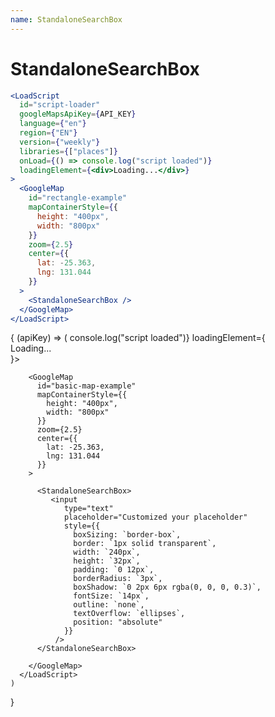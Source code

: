 ```yaml
---
name: StandaloneSearchBox
---
```



# StandaloneSearchBox

```jsx
<LoadScript
  id="script-loader"
  googleMapsApiKey={API_KEY}
  language={"en"}
  region={"EN"}
  version={"weekly"}
  libraries={["places"]}
  onLoad={() => console.log("script loaded")}
  loadingElement={<div>Loading...</div>}
>
  <GoogleMap
    id="rectangle-example"
    mapContainerStyle={{
      height: "400px",
      width: "800px"
    }}
    zoom={2.5}
    center={{
      lat: -25.363,
      lng: 131.044
    }}
  >
    <StandaloneSearchBox />
  </GoogleMap>
</LoadScript>
```

<WithApiKey>
  {
    (apiKey) => (
      <LoadScript
        id="script-loader"
        googleMapsApiKey={apiKey}
        language={"en"}
        region={"EN"}
        version={"weekly"}
        libraries={["places"]}
        onLoad={() => console.log("script loaded")}
        loadingElement={<div>Loading...</div>}>

        <GoogleMap
          id="basic-map-example"
          mapContainerStyle={{
            height: "400px",
            width: "800px"
          }}
          zoom={2.5}
          center={{
            lat: -25.363,
            lng: 131.044
          }}
        >

          <StandaloneSearchBox>
             <input
                type="text"
                placeholder="Customized your placeholder"
                style={{
                  boxSizing: `border-box`,
                  border: `1px solid transparent`,
                  width: `240px`,
                  height: `32px`,
                  padding: `0 12px`,
                  borderRadius: `3px`,
                  boxShadow: `0 2px 6px rgba(0, 0, 0, 0.3)`,
                  fontSize: `14px`,
                  outline: `none`,
                  textOverflow: `ellipses`,
                  position: "absolute"
                }}
              />
          </StandaloneSearchBox>

        </GoogleMap>
      </LoadScript>
    )

}

</WithApiKey>
